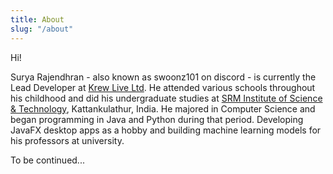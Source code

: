 ```yaml
---
title: About
slug: "/about"
---
```


Hi!

Surya Rajendhran - also known as swoonz101 on discord - is currently the Lead Developer at [Krew Live Ltd](https://krew.live). He attended various schools throughout his childhood and did his undergraduate studies at [SRM Institute of Science & Technology](https://www.srmist.edu.in/), Kattankulathur, India. He majored in Computer Science and began programming in Java and Python during that period. Developing JavaFX desktop apps as a hobby and building machine learning models for his professors at university.

To be continued...